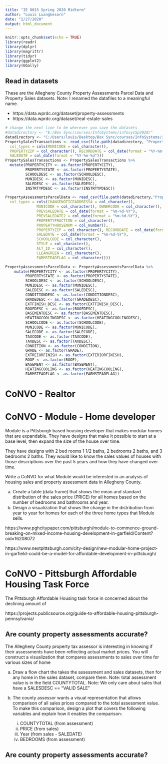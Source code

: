 ```yaml
---
title: "IE 0015 Spring 2020 Midterm"
author: "Louis Luangkesorn"
date: "2/27/2020"
output: html_document
---
```


```r
knitr::opts_chunk$set(echo = TRUE)
library(readr)
library(dplyr)
library(magrittr)
library(tidyr)
library(ggplot2)
library(GGally)
```

## Read in datasets

These are the Allegheny County Property Assessments Parcel Data and Property Sales datasets.  Note: I renamed the datafiles to a meaningful name.

- https://data.wprdc.org/dataset/property-assessments
- https://data.wprdc.org/dataset/real-estate-sales

```r
# change the next line to be wherever you save the datasets
#datadirectory <- "E:/Box Sync/courses/InfoSystems/infosysSp2020/"
datadirectory <- "C:/Users/louis/Desktop/Box Sync/courses/InfoSystems/infosysSp2020/"
PropertySalesTransactions <- read_csv(file.path(datadirectory, "PropertySalesTransactions.csv"),
  col_types = cols(MUNICODE = col_character(),
  PROPERTYZIP = col_character(), RECORDDATE = col_date(format = "%Y-%m-%d"),
  SALEDATE = col_date(format = "%Y-%m-%d")))
PropertySalesTransactions <- PropertySalesTransactions %>% 
  mutate(PROPERTYCITY <- as.factor(PROPERTYCITY),
         PROPERTYSTATE <- as.factor(PROPERTYSTATE),
         SCHOOLDESC <- as.factor(SCHOOLDESC),
         MUNIDESC <- as.factor(MUNIDESC),
         SALEDESC <- as.factor(SALEDESC),
         INSTRTYPDESC <- as.factor(INSTRTYPDESC))

PropertyAssessmentsParcelData <- read_csv(file.path(datadirectory,"PropertyAssessmentsParcelData.csv"),
  col_types = cols(CHANGENOTICEADDRESS4 = col_character(),
              MUNICODE = col_character(), OWNERCODE = col_character(),
              PREVSALEDATE = col_date(format = "%m-%d-%Y"),
              PREVSALEDATE2 = col_date(format = "%m-%d-%Y"),
              PROPERTYFRACTION = col_character(),
              PROPERTYHOUSENUM = col_number(),
              PROPERTYZIP = col_character(), RECORDDATE = col_date(format = "%m-%d-%Y"),
              SALEDATE = col_date(format = "%m-%d-%Y"),
              SCHOOLCODE = col_character(),
              STYLE = col_character(),
              ALT_ID = col_character(),
              CLEANGREEN = col_character(),
              FARMSTEADFLAG = col_character()))

PropertyAssessmentsParcelData <- PropertyAssessmentsParcelData %>%
    mutate(PROPERTYCITY <- as.factor(PROPERTYCITY),
         PROPERTYSTATE <- as.factor(PROPERTYSTATE),
         SCHOOLDESC <- as.factor(SCHOOLDESC),
         MUNIDESC <- as.factor(MUNIDESC),
         SALEDESC <- as.factor(SALEDESC),
         CONDITIONDESC <- as.factor(CONDITIONDESC),
         GRADEDESC <- as.factor(GRADEDESC),
         EXTFINISH_DESC <- as.factor(EXTFINISH_DESC),
         ROOFDESC <- as.factor(ROOFDESC),
         BASEMENTDESC <- as.factor(BASEMENTDESC),
         HEATINGCOOLINGDESC <- as.factor(HEATINGCOOLINGDESC),
         SCHOOLCODE <- as.factor(SCHOOLCODE),
         MUNICODE <- as.factor(MUNICODE),
         SALECODE <- as.factor(SALECODE),
         TAXCODE <- as.factor(TAXCODE),
         TAXDESC <- as.factor(TAXDESC),
         CONDITION <- as.factor(CONDITION),
         GRADE <- as.factor(GRADE),
         EXTREIORFINISH <- as.factor(EXTERIORFINISH),
         ROOF <- as.factor(ROOF),
         BASEMENT <- as.factor(BASEMENT),
         HEATINGCOOLING <- as.factor(HEATINGCOOLING),
         FARMSTEADFLAG <- as.factor(FARMSTEADFLAG))
```


# CoNVO - Realtor



# CoNVO - Module - Home developer

Module is a Pittsburgh based housing developer that makes modular homes that are expandable. They have designs that make it possible to start at a base level, then expand the size of the house over time.

They have designs with 2 bed rooms 1 1/2 baths, 2 bedrooms 2 baths, and 3 bedrooms 2 baths.  They would like to know the sales values of houses with those descriptions over the past 5 years and how they have changed over time.

Write a CoNVO for what Module would be interested in an analysis of housing sales and property assessment data in Allegheny County.


a. Create a table (data frame) that shows the mean and standard distribution of the sales price (PRICE) for all homes based on the number of bedrooms and bathrooms and year.
b. Design a visualization that shows the change in the distribution from year to year for homes for each of the three home types that Module sells.



https://www.pghcitypaper.com/pittsburgh/module-to-commence-ground-breaking-on-mixed-income-housing-development-in-garfield/Content?oid=16208072

https://www.nextpittsburgh.com/city-design/new-modular-home-project-in-garfield-could-be-a-model-for-affordable-development-in-pittsburgh/

# CoNVO - Pittsburgh Affordable Housing Task Force

The Pittsburgh Affordable Housing task force in concerned about the declining amount of 

https://projects.publicsource.org/guide-to-affordable-housing-pittsburgh-pennsylvania/


## Are county property assessments accurate?

The Allegheny County property tax assessor is interesting in knowing if their assessments have been reflecting actual market prices.  You will construct a visualization that compares assessments to sales over time for various sizes of home

a. Draw a flow chart the takes the assessment and sales datasets, then for any home in the sales dataset, compare them. Note: total assessment value is in the field COUNTYTOTAL. Note: We only care about sales that have a SALESDESC == "VALID SALE"

b. The county assessor wants a visual representation that allows comparison of all sales prices compared to the total assessment value. To make this comparison, design a plot that covers the following variables and explain how it enables the comparison:
    i. COUNTYTOTAL (from assessment)
    ii. PRICE (from sales)
    iii. Year (from sales - SALEDATE)
    iv. BEDROOMS (from assessment)

## Are county property assessments accurate?




